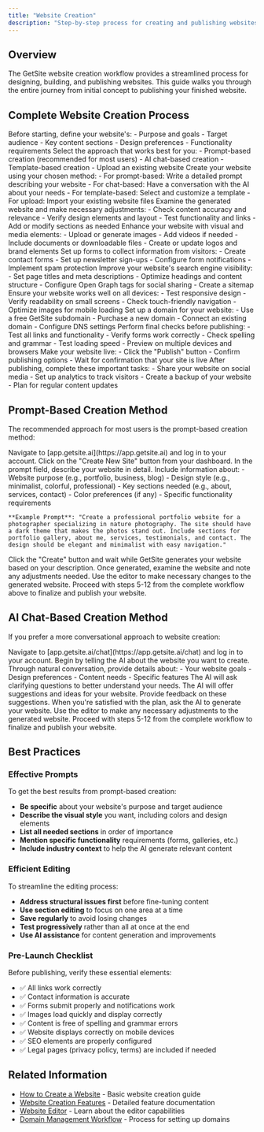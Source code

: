 ```yaml
---
title: "Website Creation"
description: "Step-by-step process for creating and publishing websites with GetSite"
---
```


## Overview

The GetSite website creation workflow provides a streamlined process for designing, building, and publishing websites. This guide walks you through the entire journey from initial concept to publishing your finished website.

## Complete Website Creation Process

<Steps>
  <Step title="Plan Your Website">
    Before starting, define your website's: - Purpose and goals - Target
    audience - Key content sections - Design preferences - Functionality
    requirements
  </Step>
  <Step title="Choose Creation Method">
    Select the approach that works best for you: - Prompt-based creation
    (recommended for most users) - AI chat-based creation - Template-based
    creation - Upload an existing website
  </Step>
  <Step title="Generate Initial Website">
    Create your website using your chosen method: - For prompt-based: Write a
    detailed prompt describing your website - For chat-based: Have a
    conversation with the AI about your needs - For template-based: Select and
    customize a template - For upload: Import your existing website files
  </Step>
  <Step title="Review and Edit">
    Examine the generated website and make necessary adjustments: - Check
    content accuracy and relevance - Verify design elements and layout - Test
    functionality and links - Add or modify sections as needed
  </Step>
  <Step title="Add Media and Assets">
    Enhance your website with visual and media elements: - Upload or generate
    images - Add videos if needed - Include documents or downloadable files -
    Create or update logos and brand elements
  </Step>
  <Step title="Configure Forms">
    Set up forms to collect information from visitors: - Create contact forms -
    Set up newsletter sign-ups - Configure form notifications - Implement spam
    protection
  </Step>
  <Step title="Optimize for SEO">
    Improve your website's search engine visibility: - Set page titles and meta
    descriptions - Optimize headings and content structure - Configure Open
    Graph tags for social sharing - Create a sitemap
  </Step>
  <Step title="Mobile Optimization">
    Ensure your website works well on all devices: - Test responsive design -
    Verify readability on small screens - Check touch-friendly navigation -
    Optimize images for mobile loading
  </Step>
  <Step title="Connect Domain">
    Set up a domain for your website: - Use a free GetSite subdomain - Purchase
    a new domain - Connect an existing domain - Configure DNS settings
  </Step>
  <Step title="Preview and Test">
    Perform final checks before publishing: - Test all links and functionality -
    Verify forms work correctly - Check spelling and grammar - Test loading
    speed - Preview on multiple devices and browsers
  </Step>
  <Step title="Publish Website">
    Make your website live: - Click the "Publish" button - Confirm publishing
    options - Wait for confirmation that your site is live
  </Step>
  <Step title="Post-Launch Tasks">
    After publishing, complete these important tasks: - Share your website on
    social media - Set up analytics to track visitors - Create a backup of your
    website - Plan for regular content updates
  </Step>
</Steps>

## Prompt-Based Creation Method

The recommended approach for most users is the prompt-based creation method:

<Steps>
  <Step title="Access Website Creation">
    Navigate to [app.getsite.ai](https://app.getsite.ai) and log in to your account.
  </Step>
  <Step title="Start New Website">
    Click on the "Create New Site" button from your dashboard.
  </Step>
  <Step title="Write Detailed Prompt">
    In the prompt field, describe your website in detail. Include information about:
    - Website purpose (e.g., portfolio, business, blog)
    - Design style (e.g., minimalist, colorful, professional)
    - Key sections needed (e.g., about, services, contact)
    - Color preferences (if any)
    - Specific functionality requirements

    **Example Prompt**: "Create a professional portfolio website for a photographer specializing in nature photography. The site should have a dark theme that makes the photos stand out. Include sections for portfolio gallery, about me, services, testimonials, and contact. The design should be elegant and minimalist with easy navigation."

  </Step>
  <Step title="Generate Website">
    Click the "Create" button and wait while GetSite generates your website based on your description.
  </Step>
  <Step title="Review Generated Website">
    Once generated, examine the website and note any adjustments needed.
  </Step>
  <Step title="Edit and Refine">
    Use the editor to make necessary changes to the generated website.
  </Step>
  <Step title="Continue with Standard Process">
    Proceed with steps 5-12 from the complete workflow above to finalize and publish your website.
  </Step>
</Steps>

## AI Chat-Based Creation Method

If you prefer a more conversational approach to website creation:

<Steps>
  <Step title="Access AI Chat">
    Navigate to [app.getsite.ai/chat](https://app.getsite.ai/chat) and log in to
    your account.
  </Step>
  <Step title="Start Conversation">
    Begin by telling the AI about the website you want to create.
  </Step>
  <Step title="Provide Details Through Conversation">
    Through natural conversation, provide details about: - Your website goals -
    Design preferences - Content needs - Specific features The AI will ask
    clarifying questions to better understand your needs.
  </Step>
  <Step title="Review AI Suggestions">
    The AI will offer suggestions and ideas for your website. Provide feedback
    on these suggestions.
  </Step>
  <Step title="Generate Website">
    When you're satisfied with the plan, ask the AI to generate your website.
  </Step>
  <Step title="Review and Edit">
    Use the editor to make any necessary adjustments to the generated website.
  </Step>
  <Step title="Continue with Standard Process">
    Proceed with steps 5-12 from the complete workflow to finalize and publish
    your website.
  </Step>
</Steps>

## Best Practices

### Effective Prompts

To get the best results from prompt-based creation:

- **Be specific** about your website's purpose and target audience
- **Describe the visual style** you want, including colors and design elements
- **List all needed sections** in order of importance
- **Mention specific functionality** requirements (forms, galleries, etc.)
- **Include industry context** to help the AI generate relevant content

### Efficient Editing

To streamline the editing process:

- **Address structural issues first** before fine-tuning content
- **Use section editing** to focus on one area at a time
- **Save regularly** to avoid losing changes
- **Test progressively** rather than all at once at the end
- **Use AI assistance** for content generation and improvements

### Pre-Launch Checklist

Before publishing, verify these essential elements:

- ✅ All links work correctly
- ✅ Contact information is accurate
- ✅ Forms submit properly and notifications work
- ✅ Images load quickly and display correctly
- ✅ Content is free of spelling and grammar errors
- ✅ Website displays correctly on mobile devices
- ✅ SEO elements are properly configured
- ✅ Legal pages (privacy policy, terms) are included if needed

## Related Information

- [How to Create a Website](/create-website) - Basic website creation guide
- [Website Creation Features](/features/website-creation) - Detailed feature documentation
- [Website Editor](/features/website-editor) - Learn about the editor capabilities
- [Domain Management Workflow](/workflows/domain-management) - Process for setting up domains
